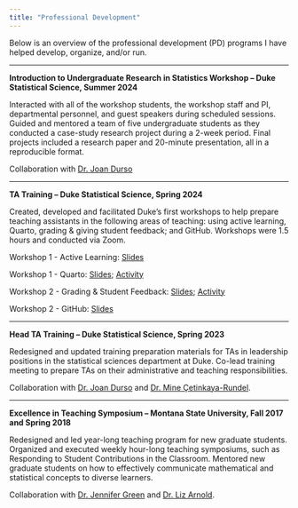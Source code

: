 ```yaml
---
title: "Professional Development"
---
```


Below is an overview of the professional development (PD) programs I have helped develop, organize, and/or run.

------------------------------------------------------------------------

**Introduction to Undergraduate Research in Statistics Workshop -- Duke Statistical Science, Summer 2024**

Interacted with all of the workshop students, the workshop staff and PI, departmental personnel, and guest speakers during scheduled sessions. Guided and mentored a team of five undergraduate students as they conducted a case-study research project during a 2-week period. Final projects included a research paper and 20-minute presentation, all in a reproducible format.

Collaboration with [Dr. Joan Durso](https://scholars.duke.edu/person/joan.combs.durso) 

------------------------------------------------------------------------

**TA Training -- Duke Statistical Science, Spring 2024**

Created, developed and facilitated Duke's first workshops to help prepare teaching assistants in the following areas of teaching: using active learning, Quarto, grading & giving student feedback; and GitHub. Workshops were 1.5 hours and conducted via Zoom. 

Workshop 1 - Active Learning: [Slides](https://elijahmeyer3.github.io/199-training/workshop1/teaching/teaching_slides.html#/title-slide)

Workshop 1 - Quarto: [Slides](https://elijahmeyer3.github.io/199-training/workshop1/quarto/quarto-slides.html#/title-slide); [Activity](https://github.com/ElijahMeyer3/quarto-training-exercises)

Workshop 2 - Grading & Student Feedback: [Slides](https://elijahmeyer3.github.io/199-training/workshop2/workshop2-slides.html#/title-slide); [Activity](https://github.com/ElijahMeyer3/grading-training-exercise)

Workshop 2 - GitHub: [Slides](https://elijahmeyer3.github.io/199-training/workshop2/workshop2-slides.html#/github)

------------------------------------------------------------------------

**Head TA Training -- Duke Statistical Science, Spring 2023**

Redesigned and updated training preparation materials for TAs in leadership positions in the statistical sciences department at Duke. Co-lead training meeting to prepare TAs on their administrative and teaching responsibilities.

Collaboration with [Dr. Joan Durso](https://scholars.duke.edu/person/joan.combs.durso) and [Dr. Mine Çetinkaya-Rundel](https://mine-cr.com/).

------------------------------------------------------------------------

**Excellence in Teaching Symposium -- Montana State University, Fall 2017 and Spring 2018**

Redesigned and led year-long teaching program for new graduate students. Organized and executed weekly hour-long teaching symposiums, such as Responding to Student Contributions in the Classroom. Mentored new graduate students on how to effectively communicate mathematical and statistical concepts to diverse learners.

Collaboration with [Dr. Jennifer Green](https://directory.natsci.msu.edu/Directory/Profiles/Person/102588?org=2&group=152) and [Dr. Liz Arnold](https://mathematics.colostate.edu/person/?id=B1577B723415D27B13D66791298FF26F&sq=t).
